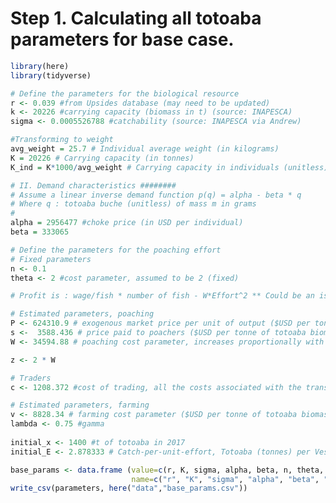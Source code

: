 
# Step 1. Calculating all totoaba parameters for base case.

```r

library(here)
library(tidyverse)

```

```r

# Define the parameters for the biological resource
r <- 0.039 #from Upsides database (may need to be updated)
k <- 20226 #carrying capacity (biomass in t) (source: INAPESCA)
sigma <- 0.0005526788 #catchability (source: INAPESCA via Andrew)

#Transforming to weight
avg_weight = 25.7 # Individual average weight (in kilograms)
K = 20226 # Carrying capacity (in tonnes)
K_ind = K*1000/avg_weight # Carrying capacity in individuals (unitless) 

# II. Demand characteristics ########
# Assume a linear inverse demand function p(q) = alpha - beta * q
# Where q : totoaba buche (unitless) of mass m in grams
#
alpha = 2956477 #choke price (in USD per individual)
beta = 333065 

```


```r

# Define the parameters for the poaching effort
# Fixed parameters
n <- 0.1
theta <- 2 #cost parameter, assumed to be 2 (fixed)

# Profit is : wage/fish * number of fish - W*Effort^2 ** Could be an issue here.

# Estimated parameters, poaching
P <- 624310.9 # exogenous market price per unit of output ($USD per tonne of totoaba biomass, assuming each totoaba is 25.7 kg and has a 500 g buche)
s <-  3588.436 # price paid to poachers ($USD per tonne of totoaba biomass, assuming each totoaba is 25.7 kg and has a 500 g buche)
W <- 34594.88 # poaching cost parameter, increases proportionally with effort (operational annual cost only, $USD per tonne of totoaba biomass)

z <- 2 * W 

# Traders
c <- 1208.372 #cost of trading, all the costs associated with the transportation and final sale of wild animal products (assumed to be annual probability of gear or vessel confiscation, or arrest)

# Estimated parameters, farming
v <- 8828.34 # farming cost parameter ($USD per tonne of totoaba biomass)
lambda <- 0.75 #gamma
  
initial_x <- 1400 #t of totoaba in 2017
initial_E <- 2.878333 # Catch-per-unit-effort, Totoaba (tonnes) per Vessel per Year (Median value is 0.4), considering the fishery is active for six months of the year

```

```r

base_params <- data.frame (value=c(r, K, sigma, alpha, beta, n, theta, z, P, W, s, c, v, lambda, initial_x, initial_E),
                           name=c("r", "K", "sigma", "alpha", "beta", "n", "theta", "z", "P", "W", "s", "c", "v", "lambda", "initial_x", "initial_E"))
write_csv(parameters, here("data","base_params.csv"))

```